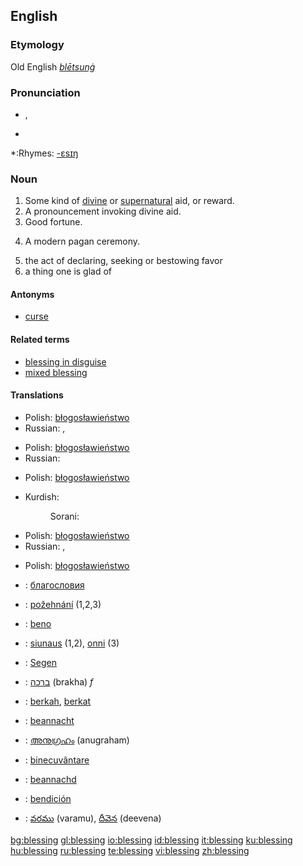 ==English==

===Etymology===
Old English ''[[blētsunġ]]''

===Pronunciation===
*{{IPA|/ˈbles.ɪŋ/}}, {{SAMPA|/"bles.IN/}}
*{{audio|en-us-blessing.ogg|Audio (US)}}

*:Rhymes: [[Rhymes:English:-ɛsɪŋ|-ɛsɪŋ]]

===Noun===
{{en-noun}}

# Some kind of [[divine]] or [[supernatural]] aid, or reward.
# A pronouncement invoking divine aid.
# Good fortune.
# {{context|paganism}} A modern pagan ceremony.
# the act of declaring, seeking or bestowing favor
# a thing one is glad of

====Antonyms====
*[[curse]]

====Related terms====
*[[blessing in disguise]]
*[[mixed blessing]]

====Translations====
{{trans-top|Some kind of divine or supernatural aid, or reward}}
{{trans-mid}}
*Polish: [[błogosławieństwo]] {{n}}
*Russian: {{t|ru|благословение|n|tr=blagoslov'énije}}, {{t|ru|милость|f|tr=mílost'}}
{{trans-bottom}}

{{trans-top|A pronouncement invoking divine aid}}
{{trans-mid}}
*Polish: [[błogosławieństwo]] {{n}}
*Russian: {{t|ru|благословение|n|tr=blagoslov'énije}}
{{trans-bottom}}

{{trans-top|Good fortune}}
{{trans-mid}}
*Polish: [[błogosławieństwo]] {{n}}
{{trans-bottom}}

{{trans-top|(''paganism'') A modern pagan ceremony}}
{{trans-mid}}
{{trans-bottom}}

{{trans-top|the act of declaring, seeking or bestowing favor}}
{{trans-mid}}
*Kurdish:
*:Sorani: {{t|ku|خێر|tr=xêr|sc=KUchar}}
*Polish: [[błogosławieństwo]] {{n}}
*Russian: {{t|ru|благословение|n|tr=blagoslov'énije}}, {{t|ru|молитва|f|tr=molítva}}
{{trans-bottom}}

{{trans-top|a thing one is glad of}}
{{trans-mid}}
*Polish: [[błogosławieństwo]] {{n}}
{{trans-bottom}}

{{checktrans}}
{{top}}
*{{ttbc|Bulgarian}}: [[благословия]] {{n}} {{f}}
*{{ttbc|Czech}}: [[požehnání]] {{n}} (1,2,3)
*{{ttbc|Esperanto}}: [[beno]]
*{{ttbc|Finnish}}: [[siunaus]] (1,2), [[onni]] (3)
*{{ttbc|German}}: [[Segen]]
*{{ttbc|Hebrew}}: [[ברכה]] (brakha) ''f''
*{{ttbc|Indonesian}}: [[berkah]], [[berkat]]
*{{ttbc|Irish}}: [[beannacht]]
{{mid}}
*{{ttbc|Malayalam}}: [[അനുഗ്രഹം]] (anugraham)
*{{ttbc|Romanian}}: [[binecuvântare]] {{f}}
*{{ttbc|Scottish Gaelic}}: [[beannachd]]
*{{ttbc|Spanish}}: [[bendición]] {{f}}
*{{ttbc|Telugu}}: [[వరము]] (varamu), [[దీవెన]] (deevena)
{{bottom}}

[[bg:blessing]]
[[gl:blessing]]
[[io:blessing]]
[[id:blessing]]
[[it:blessing]]
[[ku:blessing]]
[[hu:blessing]]
[[ru:blessing]]
[[te:blessing]]
[[vi:blessing]]
[[zh:blessing]]